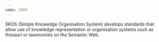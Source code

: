 ```yaml
---
name: SKOS
---
```

SKOS (Simple Knowedge Organisation System) develops standards that allow use of knowledge representation or organisation systems such as thesauri or taxonomies on the Semantic Web.
